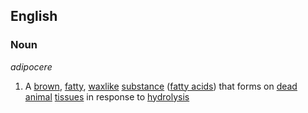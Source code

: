 ==English==
===Noun===
{{wikipedia}}
''adipocere''
# A [[brown]], [[fatty]], [[wax]]like [[substance]] ([[fatty acid]]s) that forms on [[dead]] [[animal]] [[tissue]]s in response to [[hydrolysis]]